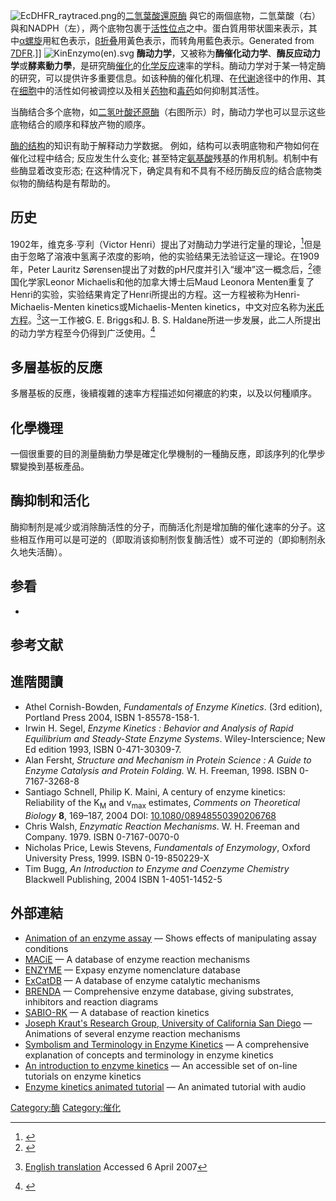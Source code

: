 {{expand|time=2017-11-25T13:25:58+00:00}}
{{expert|time=2017-11-25T13:25:58+00:00}}
[[Image:EcDHFR_raytraced.png|thumb]]的[[二氫葉酸還原酶|二氫葉酸還原酶]] 與它的兩個底物，二氫葉酸（右）與和NADPH（左），两个底物包裹于[[活性位点|活性位点]]之中。蛋白質用带状圖来表示，其中[[α螺旋|α螺旋]]用紅色表示，[[β折叠|β折叠]]用黃色表示，而转角用藍色表示。Generated from [http://www.rcsb.org/pdb/explore.do?structureId=7DFR 7DFR].]]
[[File:KinEnzymo(en).svg|thumb]]
'''酶动力学'''，又被称为'''酶催化动力学'''、'''酶反应动力学'''或'''酵素動力學'''，是研究酶[[催化|催化]]的[[化学反应|化学反应]]速率的学科。酶动力学对于某一特定酶的研究，可以提供许多重要信息。如该种酶的催化机理、在[[代谢|代谢]]途径中的作用、其在[[细胞|细胞]]中的活性如何被调控以及相关[[药物|药物]]和[[毒药|毒药]]如何抑制其活性。

当酶结合多个底物，如[[二氢叶酸还原酶|二氢叶酸还原酶]]（右图所示）时，酶动力学也可以显示这些底物结合的顺序和释放产物的顺序。

[[蛋白质结构|酶的结构]]的知识有助于解释动力学数据。 例如，结构可以表明底物和产物如何在催化过程中结合; 反应发生什么变化; 甚至特定[[氨基酸|氨基酸]]残基的作用机制。机制中有些酶显着改变形态; 在这种情况下，确定具有和不具有不经历酶反应的结合底物类似物的酶结构是有帮助的。

==历史==
1902年，维克多·亨利（Victor Henri）提出了对酶动力学进行定量的理论，<ref>{{cite journal|author=Henri,V.|year=1902|title= Theorie generale de l'action de quelques diastases|journal=Compt. rend. hebd. Acad. Sci. Paris|volume= 135|pages= 916-919}}</ref>但是由于忽略了溶液中氢离子浓度的影响，他的实验结果无法验证这一理论。在1909年，Peter Lauritz Sørensen提出了对数的pH尺度并引入“缓冲”这一概念后，<ref>{{cite journal|author=Sørensen,P.L.|year=1909|title= Enzymstudien {II}. Über die Messung und Bedeutung der Wasserstoffionenkonzentration bei enzymatischen Prozessen|journal=Biochem. Z.|volume= 21|pages= 131-304}}</ref>德国化学家Leonor Michaelis和他的加拿大博士后Maud Leonora Menten重复了Henri的实验，实验结果肯定了Henri所提出的方程。这一方程被称为Henri-Michaelis-Menten kinetics或Michaelis-Menten kinetics，中文对应名称为[[米氏方程|米氏方程]]。<ref>{{cite journal|author=Michaelis L., Menten M.|year=1913|title= Die Kinetik der Invertinwirkung|journal=Biochem. Z.|volume= 49|pages= 333–369}} [http://web.lemoyne.edu/~giunta/menten.html English translation] Accessed 6 April 2007</ref>这一工作被G. E. Briggs和J. B. S. Haldane所进一步发展，此二人所提出的动力学方程至今仍得到广泛使用。<ref>{{cite journal|url=http://www.biochemj.org/bj/019/0338/bj0190338_browse.htm|author=Briggs G. E., Haldane J. B. S.|year=1925|title= A note on the kinetics of enzyme action|journal=Biochem. J.|volume=19|pages=339–339|id= PMID 16743508}}</ref>

==多層基板的反應==
多層基板的反應，後續複雜的速率方程描述如何襯底的約束，以及以何種順序。

==化學機理==
一個很重要的目的測量酶動力學是確定化學機制的一種酶反應，即該序列的化學步驟變換到基板產品。

==酶抑制和活化==
{{main|酶抑制剂}}
酶抑制剂是减少或消除酶活性的分子，而酶活化剂是增加酶的催化速率的分子。这些相互作用可以是可逆的（即取消该抑制剂恢复酶活性）或不可逆的（即抑制剂永久地失活酶）。

==参看==
{{portal box|分子与细胞生物学}}
* {{link-en|蛋白质动力学|Protein dynamics}}

==参考文献==
{{reflist|2}}

==進階閱讀==

* Athel Cornish-Bowden, ''Fundamentals of Enzyme Kinetics''. (3rd edition), Portland Press 2004, ISBN 1-85578-158-1.
* Irwin H. Segel, ''Enzyme Kinetics : Behavior and Analysis of Rapid Equilibrium and Steady-State Enzyme Systems''. Wiley-Interscience; New Ed edition 1993, ISBN 0-471-30309-7.
* Alan Fersht, ''Structure and Mechanism in Protein Science : A Guide to Enzyme Catalysis and Protein Folding.'' W. H. Freeman, 1998. ISBN 0-7167-3268-8
* Santiago Schnell, Philip K. Maini, A century of enzyme kinetics: Reliability of the K<sub>M</sub> and v<sub>max</sub> estimates, ''Comments on Theoretical Biology'' '''8''', 169–187, 2004 DOI: [https://web.archive.org/web/20060221045110/http://www.informatics.indiana.edu/schnell/papers/ctb8_169.pdf 10.1080/08948550390206768]
*Chris Walsh, ''Enzymatic Reaction Mechanisms''. W. H. Freeman and Company. 1979. ISBN 0-7167-0070-0 
*Nicholas Price, Lewis Stevens, ''Fundamentals of Enzymology'', Oxford University Press, 1999. ISBN 0-19-850229-X
*Tim Bugg, ''An Introduction to Enzyme and Coenzyme Chemistry'' Blackwell Publishing, 2004 ISBN 1-4051-1452-5

==外部連結==

* [http://www.kscience.co.uk/animations/model.swf Animation of an enzyme assay] — Shows effects of manipulating assay conditions
* [http://www.ebi.ac.uk/thornton-srv/databases/MACiE/ MACiE] — A database of enzyme reaction mechanisms
* [http://us.expasy.org/enzyme/ ENZYME] {{Wayback|url=http://us.expasy.org/enzyme/ |date=20061006064937 }} — Expasy enzyme nomenclature database
* [https://web.archive.org/web/20071013172707/http://mbs.cbrc.jp/EzCatDB/ ExCatDB] — A database of enzyme catalytic mechanisms
* [https://web.archive.org/web/20111104081354/http://www.brenda-enzymes.info/ BRENDA] — Comprehensive enzyme database, giving substrates, inhibitors and reaction diagrams
* [https://web.archive.org/web/20061117195025/http://sabio.villa-bosch.de/SABIORK/ SABIO-RK] — A database of reaction kinetics
* [https://web.archive.org/web/20060820062258/http://chem-faculty.ucsd.edu/kraut/dhfr.html Joseph Kraut's Research Group, University of California San Diego] — Animations of several enzyme reaction mechanisms
* [https://web.archive.org/web/20060712051732/http://www.chem.qmul.ac.uk/iubmb/kinetics/ Symbolism and Terminology in Enzyme Kinetics] — A comprehensive explanation of concepts and terminology in enzyme kinetics
* [https://web.archive.org/web/20040612065857/http://orion1.paisley.ac.uk/kinetics/contents.html An introduction to enzyme kinetics] — An accessible set of on-line tutorials on enzyme kinetics
* [http://www.wiley.com/college/pratt/0471393878/student/animations/enzyme_kinetics/index.html Enzyme kinetics animated tutorial] — An animated tutorial with audio

{{酶}}

[[Category:酶|Category:酶]]
[[Category:催化|Category:催化]]